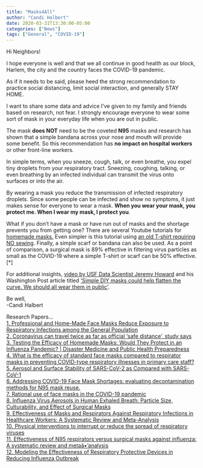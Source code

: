 ```yaml
---
title: "Masks4All"
author: "Candi Halbert"
date: 2020-03-31T13:30:00-05:00
categories: ["News"]
tags: ["General", "COVID-19"]
---
```

Hi Neighbors!

I hope everyone is well and that we all continue in good health as our block, Harlem, the city and the country faces the COVID-19 pandemic. 

As if it needs to be said, please heed the strong recommendation to practice social distancing, limit social interaction, and generally STAY HOME. 

I want to share some data and advice I’ve given to my family and friends based on research, not fear. I strongly encourage everyone to wear some sort of mask in your everyday life when you are out in public. 

The mask **does NOT** need to be the coveted **N95** masks and research has shown that a simple bandana across your nose and mouth will provide some benefit. So this recommendation has **no impact on hospital workers** or other front-line workers.

In simple terms, when you sneeze, cough, talk, or even breathe, you expel tiny droplets from your respiratory tract. Sneezing, coughing, talking, or even breathing by an infected individual can transmit the virus onto surfaces or into the air. 

By wearing a mask you reduce the transmission of infected respiratory droplets. Since some people can be infected and show no symptoms, it just makes sense for everyone to wear a mask. **When you wear your mask, you protect me. When I wear my mask, I protect you**.

What if you don’t have a mask or have run out of masks and the shortage prevents you from getting one? There are several Youtube tutorials for [homemade masks.](https://www.youtube.com/watch?v=iNX0cRrYj6U)  Even simpler is this tutorial using [an old T-shirt requiring NO sewing](https://www.youtube.com/watch?v=pJaVBt8q6g8). Finally, a simple scarf or bandana can also be used. As a point of comparison, a surgical mask is 89% effective in filtering virus particles as small as the COVID-19 where a simple T-shirt or scarf can be 50% effective.[*]

For additional insights, [video by USF Data Scientist Jeremy Howard](https://youtu.be/BoDwXwZXsDI) and his Washington Post article titled ['Simple DIY masks could help flatten the curve. We should all wear them in public'](https://www.washingtonpost.com/outlook/2020/03/28/masks-all-coronavirus/).

Be well,   
-Candi Halbert

Research Papers...   
[1.	Professional and Home-Made Face Masks Reduce Exposure to Respiratory Infections among the General Population](https://www.ncbi.nlm.nih.gov/pmc/articles/PMC2440799/)   
[2.	Coronavirus can travel twice as far as official ‘safe distance’, study says](https://www.scmp.com/news/china/science/article/3074351/coronavirus-can-travel-twice-far-official-safe-distance-and-stay)   
[3.	Testing the Efficacy of Homemade Masks: Would They Protect in an Influenza Pandemic? | Disaster Medicine and Public Health Preparedness](https://www.cambridge.org/core/journals/disaster-medicine-and-public-health-preparedness/article/testing-the-efficacy-of-homemade-masks-would-they-protect-in-an-influenza-pandemic/0921A05A69A9419C862FA2F35F819D55)   
[4.	What is the efficacy of standard face masks compared to respirator masks in preventing COVID-type respiratory illnesses in primary care staff?](https://www.cebm.net/what-is-the-efficacy-of-standard-face-masks-compared-to-respirator-masks-in-preventing-covid-type-respiratory-illnesses-in-primary-care-staff/)   
[5.	Aerosol and Surface Stability of SARS-CoV-2 as Compared with SARS-CoV-1](https://www.nejm.org/doi/full/10.1056/NEJMc2004973)   
[6.	Addressing COVID-19 Face Mask Shortages: evaluating decontamination methods for N95 mask reuse.](https://stanfordmedicine.app.box.com/v/covid19-PPE-1-1)   
[7.	Rational use of face masks in the COVID-19 pandemic](https://www.thelancet.com/journals/lanres/article/PIIS2213-2600(20)30134-X/fulltext)   
[8.	Influenza Virus Aerosols in Human Exhaled Breath: Particle Size, Culturability, and Effect of Surgical Masks](https://www.ncbi.nlm.nih.gov/pmc/articles/PMC3591312/)   
[9.	Effectiveness of Masks and Respirators Against Respiratory Infections in Healthcare Workers: A Systematic Review and Meta-Analysis](https://pubmed.ncbi.nlm.nih.gov/29140516/)   
[10.	Physical interventions to interrupt or reduce the spread of respiratory viruses](https://www.ncbi.nlm.nih.gov/pmc/articles/PMC6993921/)   
[11.	Effectiveness of N95 respirators versus surgical masks against influenza: A systematic review and metaâ•'analysis](https://onlinelibrary.wiley.com/doi/pdf/10.1111/jebm.12381)   
[12.	Modeling the Effectiveness of Respiratory Protective Devices in Reducing Influenza Outbreak](https://onlinelibrary.wiley.com/doi/full/10.1111/risa.13181)
